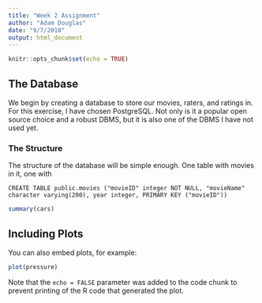 ```yaml
---
title: "Week 2 Assignment"
author: "Adam Douglas"
date: "9/7/2018"
output: html_document
---
```


```r
knitr::opts_chunk$set(echo = TRUE)
```

## The Database

We begin by creating a database to store our movies, raters, and ratings in. For this exercise, I have chosen PostgreSQL. Not only is it a popular open source choice and a robust DBMS, but it is also one of the DBMS I have not used yet.

### The Structure

The structure of the database will be simple enough. One table with movies in it, one with

`CREATE TABLE public.movies ("movieID" integer NOT NULL, "movieName" character varying(200), year integer, PRIMARY KEY ("movieID"))`

```r
summary(cars)
```

## Including Plots

You can also embed plots, for example:

```r
plot(pressure)
```

Note that the `echo = FALSE` parameter was added to the code chunk to prevent printing of the R code that generated the plot.
